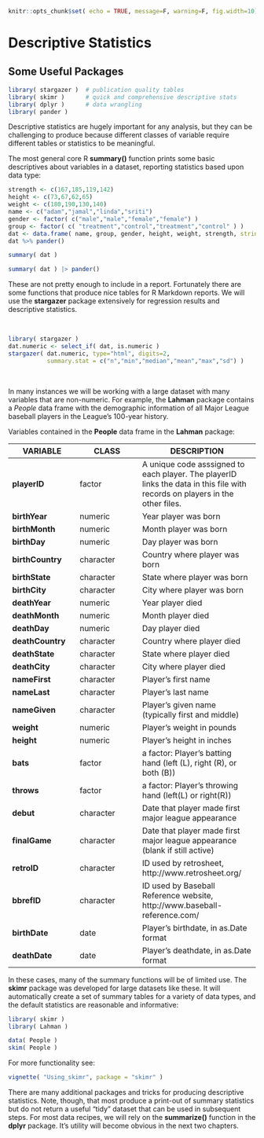 

```r
knitr::opts_chunk$set( echo = TRUE, message=F, warning=F, fig.width=10)
```


# Descriptive Statistics


## Some Useful Packages

```r
library( stargazer )  # publication quality tables
library( skimr )      # quick and comprehensive descriptive stats
library( dplyr )      # data wrangling
library( pander )

```

Descriptive statistics are hugely important for any analysis, but they can be challenging to produce because different classes of variable require different tables or statistics to be meaningful. 

The most general core R **summary()** function prints some basic descriptives about variables in a dataset, reporting statistics based upon data type:

```r
strength <- c(167,185,119,142)
height <- c(73,67,62,65)
weight <- c(180,190,130,140)
name <- c("adam","jamal","linda","sriti")
gender <- factor( c("male","male","female","female") )
group <- factor( c( "treatment","control","treatment","control" ) )
dat <- data.frame( name, group, gender, height, weight, strength, stringsAsFactors=F )
dat %>% pander()
```

```r
summary( dat ) 
```

```r
summary( dat ) |> pander()
```




These are not pretty enough to include in a report. Fortunately there are some functions that produce nice tables for R Markdown reports. We will use the **stargazer** package extensively for regression results and descriptive statistics. 

<br>

```r
library( stargazer )
dat.numeric <- select_if( dat, is.numeric )
stargazer( dat.numeric, type="html", digits=2, 
           summary.stat = c("n","min","median","mean","max","sd") )
```

<br>

In many instances we will be working with a large dataset with many variables that are non-numeric. For example, the **Lahman** package contains a *People* data frame with the demographic information of all Major League baseball players in the League's 100-year history. 

Variables contained in the **People** data frame in the **Lahman** package: 

VARIABLE  |  CLASS  |  DESCRIPTION 
----------|---------|-----------------
**playerID** | factor | A unique code asssigned to each player. The playerID links the data in this file with records on players in the other files.
**birthYear**  | numeric | Year player was born
**birthMonth**  | numeric | Month player was born
**birthDay**  | numeric | Day player was born
**birthCountry**  | character | Country where player was born
**birthState**  | character | State where player was born
**birthCity**  | character | City where player was born
**deathYear**  | numeric | Year player died
**deathMonth**  | numeric | Month player died
**deathDay**  | numeric | Day player died
**deathCountry**  | character | Country where player died
**deathState**  | character | State where player died
**deathCity**  | character | City where player died
**nameFirst**  | character | Player’s first name
**nameLast**  | character | Player’s last name
**nameGiven**  | character | Player’s given name (typically first and middle)
**weight**  | numeric | Player’s weight in pounds
**height**  | numeric | Player’s height in inches
**bats**  | factor | a factor: Player’s batting hand (left (L), right (R), or both (B))
**throws**  | factor | a factor: Player’s throwing hand (left(L) or right(R))
**debut**  | character | Date that player made first major league appearance
**finalGame**  | character | Date that player made first major league appearance (blank if still active)
**retroID**  | character | ID used by retrosheet, http://www.retrosheet.org/
**bbrefID**  | character | ID used by Baseball Reference website, http://www.baseball-reference.com/
**birthDate**  | date | Player’s birthdate, in as.Date format
**deathDate**  | date | Player’s deathdate, in as.Date format


In these cases, many of the summary functions will be of limited use. The **skimr** package was developed for large datasets like these. It will automatically create a set of summary tables for a variety of data types, and the default statistics are reasonable and informative:


```r
library( skimr )
library( Lahman )

data( People )
skim( People )
```


For more functionality see:

```r
vignette( "Using_skimr", package = "skimr" )
```


There are many additional packages and tricks for producing descriptive statistics. Note, though, that most produce a print-out of summary statistics but do not return a useful "tidy" dataset that can be used in subsequent steps. For most data recipes, we will rely on the **summarize()** function in the **dplyr** package. It's utility will become obvious in the next two chapters. 


